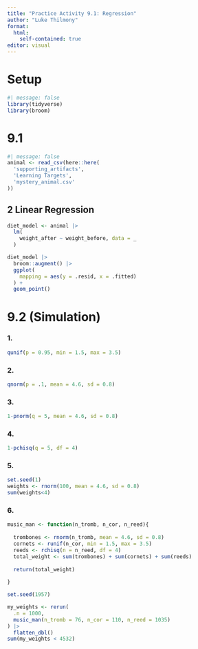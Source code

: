 ```yaml
---
title: "Practice Activity 9.1: Regression"
author: "Luke Thilmony"
format:
  html:
    self-contained: true
editor: visual
---
```


# Setup

```r
#| message: false
library(tidyverse)
library(broom)
```

# 9.1

```r
#| message: false
animal <- read_csv(here::here(
  'supporting_artifacts',
  'Learning Targets',
  'mystery_animal.csv'
))
```

## 2 Linear Regression

```r
diet_model <- animal |> 
  lm(
    weight_after ~ weight_before, data = _
  )

diet_model |> 
  broom::augment() |> 
  ggplot(
    mapping = aes(y = .resid, x = .fitted)
  ) +
  geom_point()


```

# 9.2 (Simulation)

### 1.

```r
qunif(p = 0.95, min = 1.5, max = 3.5)
```

### 2.

```r
qnorm(p = .1, mean = 4.6, sd = 0.8)
```

### 3.

```r
1-pnorm(q = 5, mean = 4.6, sd = 0.8)
```

### 4.

```r
1-pchisq(q = 5, df = 4)
```

### 5.

```r
set.seed(1)
weights <- rnorm(100, mean = 4.6, sd = 0.8)
sum(weights<4)
```

### 6.

```r
music_man <- function(n_tromb, n_cor, n_reed){
  
  trombones <- rnorm(n_tromb, mean = 4.6, sd = 0.8)
  cornets <- runif(n_cor, min = 1.5, max = 3.5)
  reeds <- rchisq(n = n_reed, df = 4)
  total_weight <- sum(trombones) + sum(cornets) + sum(reeds)
  
  return(total_weight)
  
}

set.seed(1957)

my_weights <- rerun(
  .n = 1000, 
  music_man(n_tromb = 76, n_cor = 110, n_reed = 1035)
) |> 
  flatten_dbl()
sum(my_weights < 4532)
```
